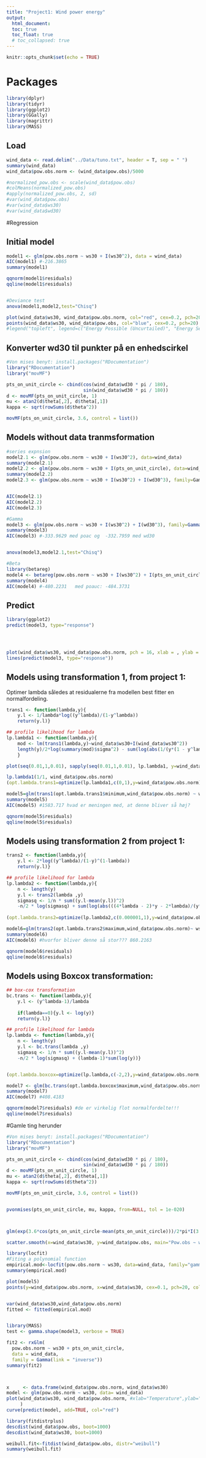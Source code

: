 ```yaml
---
title: "Project1: Wind power energy"
output: 
  html_document:
  toc: true
  toc_float: true
  # toc_collapsed: true
---
```


```r
knitr::opts_chunk$set(echo = TRUE)
```


# Packages

```r
library(dplyr)
library(tidyr)
library(ggplot2)
library(GGally)
library(magrittr)
library(MASS)
```


## Load
```r
wind_data <- read.delim("../Data/tuno.txt", header = T, sep = " ")
summary(wind_data)
wind_data$pow.obs.norm <- (wind_data$pow.obs)/5000

#normalized_pow.obs <- scale(wind_data$pow.obs)
#colMeans(normalized_pow.obs)
#apply(normalized_pow.obs, 2, sd)
#var(wind_data$pow.obs)
#var(wind_data$ws30)
#var(wind_data$wd30)

```


#Regression 

## Initial model
```r
model1 <- glm(pow.obs.norm ~ ws30 + I(ws30^2), data = wind_data)
AIC(model1) #-216.3865
summary(model1)

qqnorm(model1$residuals)
qqline(model1$residuals)


#Deviance test 
anova(model1,model2,test="Chisq")

```

```r
plot(wind_data$ws30, wind_data$pow.obs.norm, col="red", cex=0.2, pch=20, main="Power observations as a function of wind speed 30", xlab="Windspeed (m/s)", ylab="Average daily wind power production (kW)")
points(wind_data$ws30, wind_data$pow.obs, col="blue", cex=0.2, pch=20)
#legend("topleft", legend=c("Energy Possible (Uncurtailed)", "Energy Sentout (Curtailed)"), col=c("red", "green"), pch=20)

```
## Konverter wd30 til punkter på en enhedscirkel
```r
#Von mises benyt: install.packages("RDocumentation")
library("RDocumentation")
library("movMF")

pts_on_unit_circle <- cbind(cos(wind_data$wd30 * pi / 180), 
                            sin(wind_data$wd30 * pi / 180))
d <- movMF(pts_on_unit_circle, 1)
mu <- atan2(d$theta[,2], d$theta[,1])
kappa <- sqrt(rowSums(d$theta^2))

movMF(pts_on_unit_circle, 3.6, control = list())


```



## Models without data tranmsformation
```r
#series expnsion
model2.1 <- glm(pow.obs.norm ~ ws30 + I(ws30^2), data=wind_data)
summary(model2.1)
model2.2 <- glm(pow.obs.norm ~ ws30 + I(pts_on_unit_circle), data=wind_data)
summary(model2.2)
model2.3 <- glm(pow.obs.norm ~ ws30 + I(ws30^2) + I(wd30^3), family=Gamma, data=wind_data) #Denne benyttes!!! -301.6694


AIC(model2.1)
AIC(model2.2)
AIC(model2.3)
```

```r
#Gamma
model3 <- glm(pow.obs.norm ~ ws30 + I(ws30^2) + I(wd30^3), family=Gamma(log),  data=wind_data)
summary(model3)
AIC(model3) #-333.9629 med poac og  -332.7959 med wd30


anova(model3,model2.1,test="Chisq")

```

```r
#Beta
library(betareg)
model4 <- betareg(pow.obs.norm ~ ws30 + I(ws30^2) + I(pts_on_unit_circle^3), data=wind_data)
summary(model4)
AIC(model4) #-480.2231   med poauc: -484.3731


```



## Predict 

```r
library(ggplot2)
predict(model3, type="response")




plot(wind_data$ws30, wind_data$pow.obs.norm, pch = 16, xlab = , ylab = "Pow.obs.norm")
lines(predict(model3, type="response"))
```
















## Models using transformation 1, from project 1:
Optimer lambda således at residualerne fra modellen best fitter en normalfordeling. 

```r
trans1 <- function(lambda,y){
    y.l <- 1/lambda*log((y^lambda)/(1-y^lambda))
    return(y.l)}

## profile likelihood for lambda
lp.lambda1 <- function(lambda,y){
    mod <- lm(trans1(lambda,y)~wind_data$ws30+I(wind_data$ws30^2))
    length(y)/2*log(summary(mod)$sigma^2) - sum(log(abs(1/(y*(1 - y^lambda)))))
    }

plot(seq(0.01,1,0.01), sapply(seq(0.01,1,0.01), lp.lambda1, y=wind_data$pow.obs.norm))

lp.lambda1(1/1, wind_data$pow.obs.norm)
(opt.lambda.trans1=optimize(lp.lambda1,c(0,1),y=wind_data$pow.obs.norm))

```

```r
model5=glm(trans1(opt.lambda.trans1$minimum,wind_data$pow.obs.norm) ~ ws30+I(wind_data$ws30^2),family=gaussian,  data=wind_data)
summary(model5)
AIC(model5) #1583.717 hvad er meningen med, at denne bliver så høj?
```

```r
qqnorm(model5$residuals)
qqline(model5$residuals)

```



## Models using transformation 2 from project 1:
```r
trans2 <- function(lambda,y){
    y.l <- 2*log((y^lambda)/(1-y)^(1-lambda))
    return(y.l)}

## profile likelihood for lambda
lp.lambda2 <- function(lambda,y){
    n <- length(y)
    y.l <- trans2(lambda ,y)
    sigmasq <- 1/n * sum((y.l-mean(y.l))^2)
    -n/2 * log(sigmasq) + sum(log(abs(((4*lambda - 2)*y - 2*lambda)/(y*(-1 + y)))))}
    
(opt.lambda.trans2=optimize(lp.lambda2,c(0.000001,1),y=wind_data$pow.obs.norm, maximum=TRUE))

```
```r
model6=glm(trans2(opt.lambda.trans2$maximum,wind_data$pow.obs.norm)~ ws30 , family=gaussian,  data=wind_data)
summary(model6)
AIC(model6) #hvorfor bliver denne så stor??? 860.2163
```
```r
qqnorm(model6$residuals)
qqline(model6$residuals)
```


## Models using Boxcox transformation: 
```r
## box-cox transformation
bc.trans <- function(lambda,y){
    y.l <- (y^lambda-1)/lambda
    
    if(lambda==0){y.l <- log(y)}
    return(y.l)}

## profile likelihood for lambda
lp.lambda <- function(lambda,y){
    n <- length(y)
    y.l <- bc.trans(lambda ,y)
    sigmasq <- 1/n * sum((y.l-mean(y.l))^2)
    -n/2 * log(sigmasq) + (lambda-1)*sum(log(y))}


(opt.lambda.boxcox=optimize(lp.lambda,c(-2,2),y=wind_data$pow.obs.norm,maximum=TRUE))


```

```r
model7 <- glm(bc.trans(opt.lambda.boxcox$maximum,wind_data$pow.obs.norm)~ ws30,family=gaussian,  data=wind_data)
summary(model7)
AIC(model7) #408.4183
```

```r
qqnorm(model7$residuals) #de er virkelig flot normalfordelte!!!
qqline(model7$residuals)
```
















#Gamle ting herunder 



```r
#Von mises benyt: install.packages("RDocumentation")
library("RDocumentation")
library("movMF")

pts_on_unit_circle <- cbind(cos(wind_data$wd30 * pi / 180), 
                            sin(wind_data$wd30 * pi / 180))
d <- movMF(pts_on_unit_circle, 1)
mu <- atan2(d$theta[,2], d$theta[,1])
kappa <- sqrt(rowSums(d$theta^2))

movMF(pts_on_unit_circle, 3.6, control = list())


pvonmises(pts_on_unit_circle, mu, kappa, from=NULL, tol = 1e-020)



glm(exp(3.6*cos(pts_on_unit_circle-mean(pts_on_unit_circle)))/2*pi*I(3.6), data=wind_data)
```


```r
scatter.smooth(x=wind_data$ws30, y=wind_data$pow.obs, main="Pow.obs ~ wind speed") #scatterplot
```
```r
library(locfit)
#Fiting a polynomial function
empirical.mod<-locfit(pow.obs.norm ~ ws30, data=wind_data, family="gamma")
summary(empirical.mod)
```

```r
plot(model5)
points(y=wind_data$pow.obs.norm, x=wind_data$ws30, cex=0.1, pch=20, col="red")


var(wind_data$ws30,wind_data$pow.obs.norm)
fitted <- fitted(empirical.mod)


library(MASS)
test <- gamma.shape(model3, verbose = TRUE)

fit2 <- rxGlm(
  pow.obs.norm ~ ws30 + pts_on_unit_circle,
  data = wind_data,
  family = Gamma(link = "inverse"))
summary(fit2)



x     <- data.frame(wind_data$pow.obs.norm, wind_data$ws30)
model <- glm(pow.obs.norm ~ ws30, data= wind_data)
plot(wind_data$ws30, wind_data$pow.obs.norm, #xlab="Temperature",ylab="Probability of Response"
     ) 
curve(predict(model, add=TRUE, col="red")

```
```r
library(fitdistrplus)
descdist(wind_data$pow.obs, boot=1000)
descdist(wind_data$ws30, boot=1000) 
```
```r
weibull.fit<-fitdist(wind_data$pow.obs, distr="weibull")
summary(weibull.fit)
```

